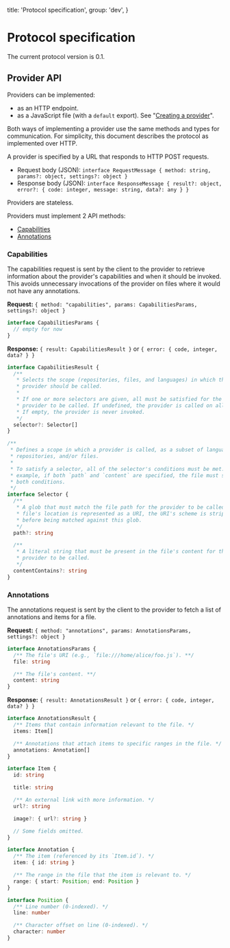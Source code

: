   title: 'Protocol specification',
  group: 'dev',
}

# Protocol specification

The current protocol version is 0.1.

## Provider API

Providers can be implemented:

- as an HTTP endpoint.
- as a JavaScript file (with a `default` export). See "[Creating a provider](creating-a-provider.mdx)".

Both ways of implementing a provider use the same methods and types for communication. For simplicity, this document describes the protocol as implemented over HTTP.

A provider is specified by a URL that responds to HTTP POST requests.

- Request body (JSON): `interface RequestMessage { method: string, params?: object, settings?: object }`
- Response body (JSON): `interface ResponseMessage { result?: object, error?: { code: integer, message: string, data?: any } }`

Providers are stateless.

Providers must implement 2 API methods:

- [Capabilities](#capabilities)
- [Annotations](#annotations)

### Capabilities

The capabilities request is sent by the client to the provider to retrieve information about the provider's capabilities and when it should be invoked. This avoids unnecessary invocations of the provider on files where it would not have any annotations.

**Request:** `{ method: "capabilities", params: CapabilitiesParams, settings?: object }`

```typescript
interface CapabilitiesParams {
  // empty for now
}
```

**Response:** `{ result: CapabilitiesResult }` or `{ error: { code, integer, data? } }`

```typescript
interface CapabilitiesResult {
  /**
   * Selects the scope (repositories, files, and languages) in which this
   * provider should be called.
   *
   * If one or more selectors are given, all must be satisfied for the
   * provider to be called. If undefined, the provider is called on all files.
   * If empty, the provider is never invoked.
   */
  selector?: Selector[]
}

/**
 * Defines a scope in which a provider is called, as a subset of languages,
 * repositories, and/or files.
 *
 * To satisfy a selector, all of the selector's conditions must be met. For
 * example, if both `path` and `content` are specified, the file must satisfy
 * both conditions.
 */
interface Selector {
  /**
   * A glob that must match the file path for the provider to be called. If the
   * file's location is represented as a URI, the URI's scheme is stripped
   * before being matched against this glob.
   */
  path?: string

  /**
   * A literal string that must be present in the file's content for the
   * provider to be called.
   */
  contentContains?: string
}
```

### Annotations

The annotations request is sent by the client to the provider to fetch a list of annotations and items for a file.

**Request:** `{ method: "annotations", params: AnnotationsParams, settings?: object }`

```typescript
interface AnnotationsParams {
  /** The file's URI (e.g., `file:///home/alice/foo.js`). **/
  file: string

  /** The file's content. **/
  content: string
}
```

**Response:** `{ result: AnnotationsResult }` or `{ error: { code, integer, data? } }`

```typescript
interface AnnotationsResult {
  /** Items that contain information relevant to the file. */
  items: Item[]

  /** Annotations that attach items to specific ranges in the file. */
  annotations: Annotation[]
}

interface Item {
  id: string

  title: string

  /** An external link with more information. */
  url?: string

  image?: { url?: string }

  // Some fields omitted.
}

interface Annotation {
  /** The item (referenced by its `Item.id`). */
  item: { id: string }

  /** The range in the file that the item is relevant to. */
  range: { start: Position; end: Position }
}

interface Position {
  /** Line number (0-indexed). */
  line: number

  /** Character offset on line (0-indexed). */
  character: number
}
```
